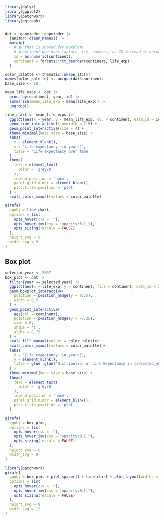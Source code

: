 



```r
library(dplyr)
library(ggplot2)
library(patchwork)
library(ggiraph)


dat <- gapminder::gapminder |> 
  janitor::clean_names() |> 
  mutate(
    # ID that is shared for boxplots 
    # (continent one uses factors, i.e. numbers, as ID instead of actual continent names)
    id = as.numeric(continent),
    continent = forcats::fct_reorder(continent, life_exp)
  )

color_palette <- thematic::okabe_ito(5)
names(color_palette) <- unique(dat$continent)
base_size <- 18

mean_life_exps <- dat |> 
  group_by(continent, year, id) |> 
  summarise(mean_life_exp = mean(life_exp)) |> 
  ungroup()

line_chart <- mean_life_exps |> 
  ggplot(aes(x = year, y = mean_life_exp, col = continent, data_id = id)) +
  geom_line_interactive(linewidth = 2.5) +
  geom_point_interactive(size = 4) +
  theme_minimal(base_size = base_size) +
  labs(
    x = element_blank(),
    y = 'Life expectancy (in years)',
    title = 'Life expectancy over time'
  ) +
  theme(
    text = element_text(
      color = 'grey20'
    ),
    legend.position = 'none',
    panel.grid.minor = element_blank(),
    plot.title.position = 'plot'
  ) +
  scale_color_manual(values = color_palette)

girafe(
  ggobj = line_chart,
  options = list(
    opts_hover(css = ''),
    opts_hover_inv(css = "opacity:0.1;"),
    opts_sizing(rescale = FALSE)
  ),
  height_svg = 6,
  width_svg = 9
)

```


## Box plot

```r
selected_year <- 2007
box_plot <- dat |> 
  filter(year == selected_year) |> 
  ggplot(aes(x = life_exp, y = continent, fill = continent, data_id = id)) +
  geom_boxplot_interactive(
    position = position_nudge(y = 0.25), 
    width = 0.5
  ) +
  geom_point_interactive(
    aes(col = continent),
    position = position_nudge(y = -0.25),
    size = 8,
    shape = '|',
    alpha = 0.75
  ) +
  scale_fill_manual(values = color_palette) +
  scale_color_manual(values = color_palette) +
  labs(
    x = 'Life expectancy (in years)',
    y = element_blank(),
    title = glue::glue('Distribution of Life Expectancy in {selected_year}')
  ) +
  theme_minimal(base_size = base_size) +
  theme(
    text = element_text(
      color = 'grey20'
    ),
    legend.position = 'none',
    panel.grid.minor = element_blank(),
    plot.title.position = 'plot'
  ) 
```


```r
girafe(
  ggobj = box_plot,
  options = list(
    opts_hover(css = ''),
    opts_hover_inv(css = "opacity:0.1;"),
    opts_sizing(rescale = FALSE)
  ),
  height_svg = 6,
  width_svg = 9
)

```



```r
library(patchwork)
girafe(
  ggobj = box_plot + plot_spacer() + line_chart + plot_layout(widths = c(0.45, 0.1, 0.45)),
  options = list(
    opts_hover(css = ''),
    opts_hover_inv(css = "opacity:0.1;"),
    opts_sizing(rescale = FALSE)
  ),
  height_svg = 8,
  width_svg = 12
)
```


